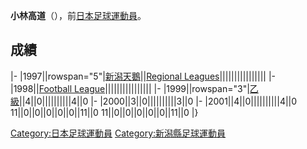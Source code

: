 {{unreferenced|time=2013-07-16T09:30:56+00:00}}
{{Infobox football biography
|name=小林高道
|image=
|fullname=小林高道
|birth_date={{Birth date and age|1979|1|3}}
|cityofbirth=[[新潟縣|新潟縣]]
|countryofbirth=[[日本|日本]]
|position=[[中场|中场]]
|currentclub=
|years=1997-2001
|clubs=[[新潟天鵝|新潟天鵝]]
|caps(goals)=
|nationalyears=
|nationalteam=
|nationalcaps(goals)=
}}
'''小林高道'''（{{Bd|1979年|1月3日||}}），前[[日本|日本]][[足球|足球]][[運動員|運動員]]。

==成績==
{{Football player club statistics 1|YYN}}
{{Football player club statistics 2|JPN|YYN}}
|-
|1997||rowspan="5"|[[新潟天鵝|新潟天鵝]]||[[Japanese_Regional_Leagues|Regional Leagues]]||||||||||||||||
|-
|1998||[[Japan_Football_League|Football League]]||||||||||||||||
|-
|1999||rowspan="3"|[[日本職業足球乙級聯賽|乙級]]||4||0||||||||||4||0
|-
|2000||3||0||||||||||3||0
|-
|2001||4||0||||||||||4||0
{{Football player club statistics 3|1|JPN}}11||0||0||0||0||0||11||0
{{Football player club statistics 5}}11||0||0||0||0||0||11||0
|}

{{Japan-sport-bio-stub}}
{{Soccer-player-stub}}

[[Category:日本足球運動員|Category:日本足球運動員]]
[[Category:新潟縣足球運動員|Category:新潟縣足球運動員]]